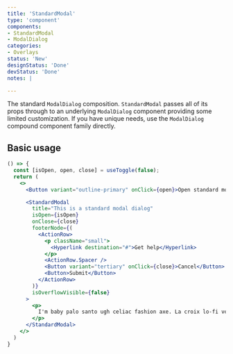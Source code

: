 ```yaml
---
title: 'StandardModal'
type: 'component'
components:
- StandardModal
- ModalDialog
categories:
- Overlays
status: 'New'
designStatus: 'Done'
devStatus: 'Done'
notes: |

---
```


The standard `ModalDialog` composition. `StandardModal` passes all of its props through to an underlying `ModalDialog` component providing some limited customization. If you have unique needs, use the `ModalDialog` compound component family directly.

## Basic usage

```jsx live
() => {
  const [isOpen, open, close] = useToggle(false);
  return (
    <>
      <Button variant="outline-primary" onClick={open}>Open standard modal</Button>

      <StandardModal
        title="This is a standard modal dialog"
        isOpen={isOpen}
        onClose={close}
        footerNode={(
          <ActionRow>
            <p className="small">
              <Hyperlink destination="#">Get help</Hyperlink>
            </p>
            <ActionRow.Spacer />
            <Button variant="tertiary" onClick={close}>Cancel</Button>
            <Button>Submit</Button>
          </ActionRow>
        )}
        isOverflowVisible={false}
      >
        <p>
          I'm baby palo santo ugh celiac fashion axe. La croix lo-fi venmo whatever. Beard man braid migas single-origin coffee forage ramps. Tumeric messenger bag bicycle rights wayfarers, try-hard cronut blue bottle health goth. Sriracha tumblr cardigan, cloud bread succulents tumeric copper mug marfa semiotics woke next level organic roof party +1 try-hard.
        </p>
      </StandardModal>
    </>
  )
}
```

